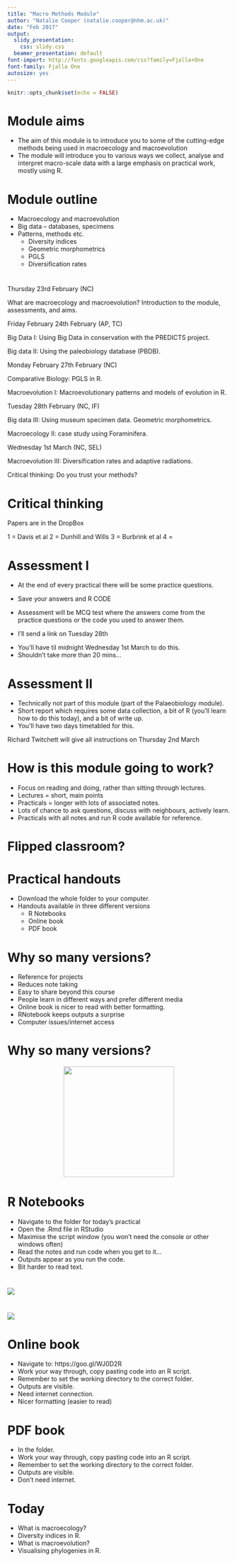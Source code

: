 ```yaml
---
title: "Macro Methods Module"
author: "Natalie Cooper (natalie.cooper@nhm.ac.uk)"
date: "Feb 2017"
output:
  slidy_presentation:
    css: slidy.css
  beamer_presentation: default
font-import: http://fonts.googleapis.com/css?family=Fjalla+One
font-family: Fjalla One
autosize: yes
---
```


```r
knitr::opts_chunk$set(echo = FALSE)
```

# Module aims

- The aim of this module is to introduce you to some of the cutting-edge methods being used in macroecology and macroevolution
- The module will introduce you to various ways we collect, analyse and interpret macro-scale data with a large emphasis on practical work, mostly using R. 

# Module outline

- Macroecology and macroevolution
- Big data – databases, specimens
- Patterns, methods etc.
    - Diversity indices
    - Geometric morphometrics
    - PGLS
    - Diversification rates

# {.build}

<p class="pink">Thursday 23rd February (NC)</p>
What are macroecology and macroevolution? Introduction to the module, assessments, and aims.

<p class="pink">Friday February 24th February (AP, TC)</p>
Big Data I: Using Big Data in conservation with the PREDICTS project.

Big data II: Using the paleobiology database (PBDB).

<p class="pink">Monday February 27th February (NC)</p>
Comparative Biology: PGLS in R.

Macroevolution I: Macroevolutionary patterns and models of evolution in R.

<p class="pink">Tuesday 28th February (NC, IF)</p>
Big data III: Using museum specimen data. Geometric morphometrics.

Macroecology II: case study using Foraminifera.

<p class="pink">Wednesday 1st March (NC, SEL)</p>
Macroevolution III: Diversification rates and adaptive radiations.

Critical thinking: Do you trust your methods?

# Critical thinking

Papers are in the DropBox

1 = Davis et al
2 = Dunhill and Wills
3 = Burbrink et al
4 = 

# Assessment I

- At the end of every practical there will be some practice questions. 
- <p class="lime"> Save your answers and R CODE </p>
- Assessment will be MCQ test where the answers come from the practice questions or the code you used to answer them. 
- <p class="pink"> I'll send a link on Tuesday 28th</p>
- You’ll have til midnight Wednesday 1st March to do this.
- Shouldn't take more than 20 mins...

# Assessment II

- Technically not part of this module (part of the Palaeobiology module).
- Short report which requires some data collection, a bit of R (you'll learn how to do this today), and a bit of write up.
- You'll have two days timetabled for this.

<p class="pink">Richard Twitchett will give all instructions on Thursday 2nd March</p>

# How is this module going to work?

- Focus on reading and doing, rather than sitting through lectures.
- Lectures = short, main points
- Practicals = longer with lots of associated notes. 
- Lots of chance to ask questions, discuss with neighbours, actively learn.
- Practicals with all notes and run R code available for reference.

# Flipped classroom?

# Practical handouts

- Download the whole folder to your computer.
- Handouts available in three different versions
    - R Notebooks
    - Online book
    - PDF book

# Why so many versions?

- Reference for projects
- Reduces note taking
- Easy to share beyond this course
- People learn in different ways and prefer different media 
- Online book is nicer to read with better formatting.
- RNotebook keeps outputs a surprise 
- Computer issues/internet access

# Why so many versions?

<center><img src="images/guineapig.png" width = 250 height = 250 align = "middle" ></center>

# R Notebooks

- Navigate to the folder for today's practical
- Open the .Rmd file in RStudio
- Maximise the script window (you won't need the console or other windows often)
- Read the notes and run code when you get to it...
- Outputs appear as you run the code.
- Bit harder to read text.

# {.cover}

<img class="cover" src="images/rnotebook1.png">

# {.cover}

<img class="cover" src="images/rnotebook2.png">

# Online book

- Navigate to: https://goo.gl/WJ0D2R
- Work your way through, copy pasting code into an R script.
- Remember to set the working directory to the correct folder.
- Outputs are visible.
- Need internet connection.
- Nicer formatting (easier to read)

# PDF book
- In the folder.
- Work your way through, copy pasting code into an R script.
- Remember to set the working directory to the correct folder.
- Outputs are visible.
- Don't need internet.

# Today
- What is macroecology?
- Diversity indices in R.
- What is macroevolution?
- Visualising phylogenies in R.